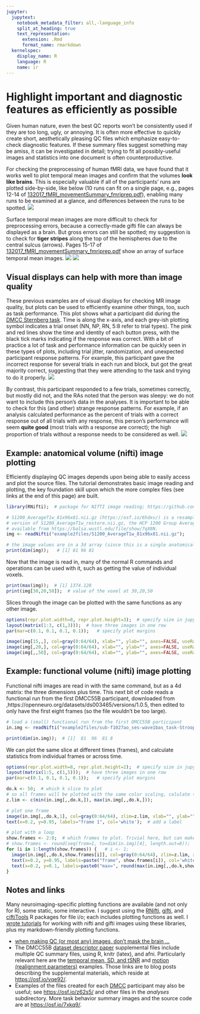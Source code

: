 ---
jupyter:
  jupytext:
    notebook_metadata_filter: all,-language_info
    split_at_heading: true
    text_representation:
      extension: .Rmd
      format_name: rmarkdown
  kernelspec:
    display_name: R
    language: R
    name: ir
---

# Highlight important and diagnostic features as efficiently as possible
Given human nature, even the best QC reports won't be consistently used if they are too long, ugly, or annoying. It is often more effective to quickly create short, aesthetically pleasing QC files which emphasize easy-to-check diagnostic features. If these summary files suggest something may be amiss, it can be investigated in detail; trying to fit all possibly-useful images and statistics into one document is often counterproductive.

For checking the preprocessing of human fMRI data, we have found that it works well to plot temporal mean images and confirm that the volumes **look like brains**. This is especially valuable if all of the participants' runs are plotted side-by-side, like below (10 runs can fit on a single page, e.g., pages 12-14 of [132017_fMRI_movementSummary_fmriprep.pdf](https://osf.io/z62s5/)), enabling many runs to be examined at a glance, and differences between the runs to be spotted.
<img src="example2files/volumes.jpg">

Surface temporal mean images are more difficult to check for preprocessing errors, because a correctly-made gifti file can always be displayed as a brain. But gross errors can still be spotted; my suggestion is to check for **tiger stripes** along the top of the hemispheres due to the central sulcus (arrows). Pages 15-17 of [132017_fMRI_movementSummary_fmriprep.pdf](https://osf.io/z62s5/) show an array of surface temporal mean images.
<img src="example2files/good.jpg"> 
<img src="example2files/failure.jpg"> 

## Visual displays can help with more than image quality
These previous examples are of visual displays for checking MR image quality, but plots can be used to efficiently examine other things, too, such as task performance. This plot shows what a participant did during the [DMCC Sternberg task](https://doi.org/10.1038/s41597-022-01226-4). Time is along the x-axis, and each grey-ish plotting symbol indicates a trial onset (NN, NP, RN, 5:8 refer to trial types). The pink and red lines show the time and identity of each button press, with the black tick marks indicating if the response was correct. With a bit of practice a lot of task and performance information can be quickly seen in these types of plots, including trial jitter, randomization, and unexpected participant response patterns. For example, this participant gave the incorrect response for several trials in each run and block, but got the great majority correct, suggesting that they were attending to the task and trying to do it properly.
<img src="example2files/goodSternberg.jpg">

By contrast, this participant responded to a few trials, sometimes correctly, but mostly did not, and the RAs noted that the person was sleepy: we do not want to include this person's data in the analyses. It is important to be able to check for this (and other) strange response patterns. For example, if an analysis calculated performance as the percent of trials with a correct response out of all trials with any response, this person's performance will seem **quite good** (most trials with a response are correct); the high proportion of trials without a response needs to be considered as well.
<img src="example2files/sleepySternberg.jpg">

## Example: anatomical volume (nifti) image plotting
Efficiently displaying QC images depends upon being able to easily access and plot the source files. The tutorial demonstrates basic image reading and plotting, the key foundation skill upon which the more complex files (see links at the end of this page) are built.

```{r}
library(RNifti);  # package for NIfTI image reading; https://github.com/jonclayden/RNifti

# S1200_AverageT1w_81x96x81.nii.gz (https://osf.io/6hdxv/) is a resampled (via afni 3dresample) 
# version of S1200_AverageT1w_restore.nii.gz, the HCP 1200 Group Average anatomy, 
# available from https://balsa.wustl.edu/file/show/7qX8N. 
img <- readNifti("example2files/S1200_AverageT1w_81x96x81.nii.gz");  

# the image values are in a 3d array (since this is a single anatomical image, not a timeseries)
print(dim(img));   # [1] 81 96 81
```
Now that the image is read in, many of the normal R commands and operations can be used with it, such as getting the value of individual voxels.
```{r}
print(max(img));  # [1] 1374.128
print(img[30,20,50]);  # value of the voxel at 30,20,50
```

Slices through the image can be plotted with the same functions as any other image.
```{r}
options(repr.plot.width=8, repr.plot.height=3);  # specify size in jupyter
layout(matrix(1:3, c(1,3)));  # have three images in one row
par(mar=c(0.1, 0.1, 0.1, 0.1));   # specify plot margins

image(img[15,,], col=gray(0:64/64), xlab="", ylab="", axes=FALSE, useRaster=TRUE);   # plot slice i=15
image(img[,20,], col=gray(0:64/64), xlab="", ylab="", axes=FALSE, useRaster=TRUE);   # plot slice j=20
image(img[,,50], col=gray(0:64/64), xlab="", ylab="", axes=FALSE, useRaster=TRUE);   # plot slice k=50
```

## Example: functional volume (nifti) image plotting

Functional nifti images are read in with the same command, but as a 4d matrix: the three dimensions plus time. This next bit of code reads a functional run from the first DMCC55B participant, downloaded from ,https://openneuro.org/datasets/ds003465/versions/1.0.5, then edited to only have the first eight frames (so the file wouldn't be too large).

```{r}
# load a (small) functional run from the first DMCC55B participant 
in.img <- readNifti("example2files/sub-f1027ao_ses-wave1bas_task-Stroop_acq-mb4AP_run-1_space-MNI152NLin2009cAsym_desc-preproc_bold.nii.gz");  

print(dim(in.img));  # [1]  81  96  81 8

```

We can plot the same slice at different times (frames), and calculate statistics from individual frames or across time.
```{r}
options(repr.plot.width=8, repr.plot.height=2);  # specify size in jupyter
layout(matrix(1:5, c(1,5)));  # have three images in one row
par(mar=c(0.1, 0.1, 0.1, 0.1));   # specify plot margins

do.k <- 50;  # which k slice to plot
# so all frames will be plotted with the same color scaling, calulate the range across all TRs
z.lim <- c(min(in.img[,,do.k,]), max(in.img[,,do.k,]));

# plot one frame
image(in.img[,,do.k,1], col=gray(0:64/64), zlim=z.lim, xlab="", ylab="", axes=FALSE, useRaster=TRUE);
text(x=0.2, y=0.95, labels="frame 1", col='white');  # add a label

# plot with a loop
show.frames <- 2:8;  # which frames to plot. Trivial here, but can make esoteric selections.
# show.frames <- round(seq(from=1, to=dim(in.img)[4], length.out=8));   # which frames to plot
for (i in 1:length(show.frames)) {   # i <- 1;
  image(in.img[,,do.k,show.frames[i]], col=gray(0:64/64), zlim=z.lim, xlab="", ylab="", axes=FALSE, useRaster=TRUE);
  text(x=0.2, y=0.95, labels=paste("frame", show.frames[i]), col='white');  # add a label
  text(x=0.2, y=0.1, labels=paste0("max=", round(max(in.img[,,do.k,show.frames[i]]),2)), col='white');  # add a statistic
}

```

## Notes and links
Many neuroimaging-specific plotting functions are available (and not only for R), some static, some interactive. I suggest using the [RNifti](https://github.com/jonclayden/RNifti), [gifti](https://github.com/muschellij2/gifti), and [ciftiTools](https://github.com/mandymejia/ciftiTools) R packages for file i/o; each includes plotting functions as well. I [wrote tutorials](https://mvpa.blogspot.com/2020/03/volume-and-surface-brain-plotting-knitr.html) for working with nifti and gifti images using these libraries, plus my markdown-friendly plotting functions.

- [when making QC (or most any) images, don't mask the brain ...](https://mvpa.blogspot.com/2020/02/when-making-qc-or-most-any-images-dont.html)
- The DMCC55B [dataset descriptor paper](https://doi.org/10.1038/s41597-022-01226-4) supplemental files include multiple QC summary files, using R, knitr (latex), and afni. Particularly relevant here are the [temporal mean, SD, and tSNR](https://mvpa.blogspot.com/2021/06/dmcc55b-supplemental-as-tutorial-basic_18.html) and [motion (realignment parameters)](https://mvpa.blogspot.com/2021/06/dmcc55b-supplemental-as-tutorial-basic.html) examples. Those links are to blog posts describing the supplemental materials, which reside at <https://osf.io/vqe92/>.
- Examples of the files created for each [DMCC](https://sites.wustl.edu/dualmechanisms/) participant may also be useful; see <https://osf.io/z62s5/> and other files in the *analyses* subdirectory. More task behavior summary images and the source code are at <https://osf.io/7xkq9/>.
